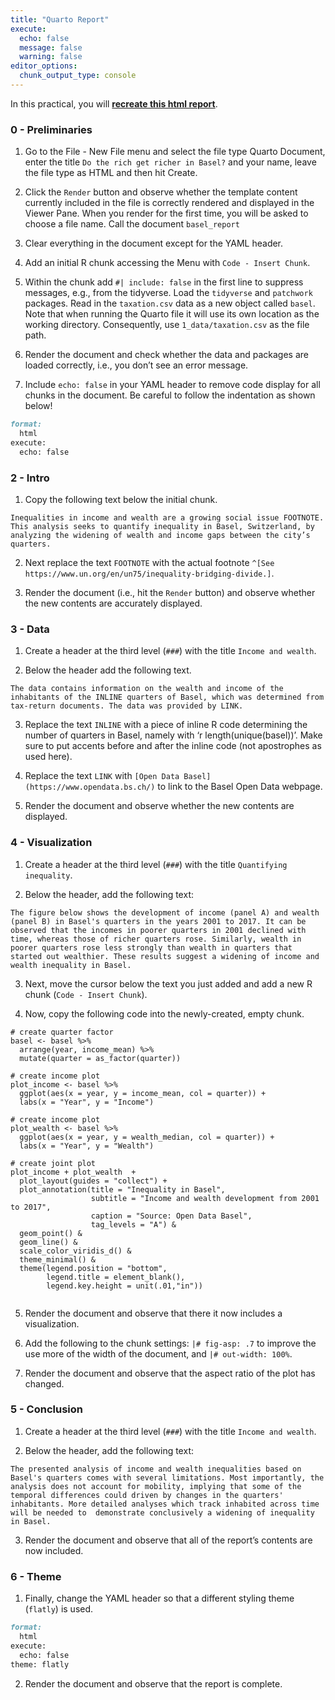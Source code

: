```yaml
---
title: "Quarto Report"
execute: 
  echo: false
  message: false
  warning: false
editor_options:
  chunk_output_type: console
---
```


In this practical, you will [**recreate this html report**](Report.html).   

### 0 - Preliminaries

1. Go to the File - New File menu and select the file type <mono>Quarto Document</mono>, enter the title `Do the rich get richer in Basel?` and your name, leave the file type as HTML and then hit <mono>Create</mono>. 

2. Click the `Render` button and observe whether the template content currently included in the file is correctly rendered and displayed in the Viewer Pane. When you render for the first time, you will be asked to choose a file name. Call the document `basel_report`

3. Clear everything in the document except for the YAML header.  

4. Add an initial R chunk accessing the Menu with `Code - Insert Chunk`. 

5. Within the chunk add `#| include: false` in the first line to suppress  messages, e.g., from the tidyverse. Load the `tidyverse` and `patchwork` packages. Read in the `taxation.csv` data as a new object called `basel`. Note that when running the Quarto file it will use its own location as the working directory. Consequently, use `1_data/taxation.csv` as the file path. 

6. Render the document and check whether the data and packages are loaded correctly, i.e., you don't see an error message.

7. Include `echo: false` in your YAML header to remove code display for all chunks in the document. Be careful to follow the indentation as shown below!

````markdown
format: 
  html
execute:
  echo: false
````

### 2 - Intro

1. Copy the following text below the initial chunk. 

```{}
Inequalities in income and wealth are a growing social issue FOOTNOTE. This analysis seeks to quantify inequality in Basel, Switzerland, by analyzing the widening of wealth and income gaps between the city’s quarters.
```

2. Next replace the text `FOOTNOTE` with the actual footnote `^[See https://www.un.org/en/un75/inequality-bridging-divide.]`.

3. Render the document (i.e., hit the `Render` button) and observe whether the new contents are accurately displayed. 

### 3 - Data

1. Create a header at the third level (`###`) with the title `Income and wealth`. 

2. Below the header add the following text. 

```{}
The data contains information on the wealth and income of the inhabitants of the INLINE quarters of Basel, which was determined from tax-return documents. The data was provided by LINK. 
```

3. Replace the text `INLINE` with a piece of inline R code determining the number of quarters in Basel, namely with 'r length(unique(basel))'. Make sure to put accents before and after the inline code (not apostrophes as used here). 

4. Replace the text `LINK` with `[Open Data Basel](https://www.opendata.bs.ch/)` to link to the Basel Open Data webpage. 

5. Render the document and observe whether the new contents are displayed. 

### 4 - Visualization

1. Create a header at the third level (`###`) with the title `Quantifying inequality`. 

2. Below the header, add the following text:

```{}
The figure below shows the development of income (panel A) and wealth (panel B) in Basel's quarters in the years 2001 to 2017. It can be observed that the incomes in poorer quarters in 2001 declined with time, whereas those of richer quarters rose. Similarly, wealth in poorer quarters rose less strongly than wealth in quarters that started out wealthier. These results suggest a widening of income and wealth inequality in Basel.
```

3. Next, move the cursor below the text you just added and add a new R chunk (`Code - Insert Chunk`).

4. Now, copy the following code into the newly-created, empty chunk. 

```{}
# create quarter factor
basel <- basel %>%
  arrange(year, income_mean) %>% 
  mutate(quarter = as_factor(quarter)) 
  
# create income plot
plot_income <- basel %>% 
  ggplot(aes(x = year, y = income_mean, col = quarter)) +
  labs(x = "Year", y = "Income")

# create income plot
plot_wealth <- basel %>%
  ggplot(aes(x = year, y = wealth_median, col = quarter)) +
  labs(x = "Year", y = "Wealth")

# create joint plot
plot_income + plot_wealth  + 
  plot_layout(guides = "collect") +
  plot_annotation(title = "Inequality in Basel",
                  subtitle = "Income and wealth development from 2001 to 2017",
                  caption = "Source: Open Data Basel",
                  tag_levels = "A") & 
  geom_point() & 
  geom_line() &
  scale_color_viridis_d() &
  theme_minimal() &
  theme(legend.position = "bottom",
        legend.title = element_blank(),
        legend.key.height = unit(.01,"in"))
  
```

5. Render the document and observe that there it now includes a visualization.

6. Add the following to the chunk settings: `|# fig-asp: .7` to improve the use more of the width of the document, and `|# out-width: 100%`.

5. Render the document and observe that the aspect ratio of the plot has changed.

### 5 - Conclusion

1. Create a header at the third level (`###`) with the title `Income and wealth`. 

2. Below the header, add the following text:

```{}
The presented analysis of income and wealth inequalities based on Basel's quarters comes with several limitations. Most importantly, the analysis does not account for mobility, implying that some of the temporal differences could driven by changes in the quarters' inhabitants. More detailed analyses which track inhabited across time will be needed to  demonstrate conclusively a widening of inequality in Basel.
```

3. Render the document and observe that all of the report's contents are now included.

### 6 - Theme

1. Finally, change the YAML header so that a different styling theme (`flatly`) is used. 

````markdown
format: 
  html
execute:
  echo: false
theme: flatly
````

2. Render the document and observe that the report is complete.
